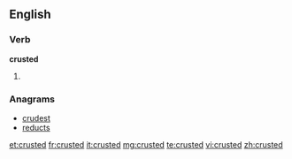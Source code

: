 ==English==

===Verb===
'''crusted'''

# {{past of|crust}}

===Anagrams===
* [[crudest#English|crudest]]
* [[reducts#English|reducts]]

[[et:crusted]]
[[fr:crusted]]
[[it:crusted]]
[[mg:crusted]]
[[te:crusted]]
[[vi:crusted]]
[[zh:crusted]]